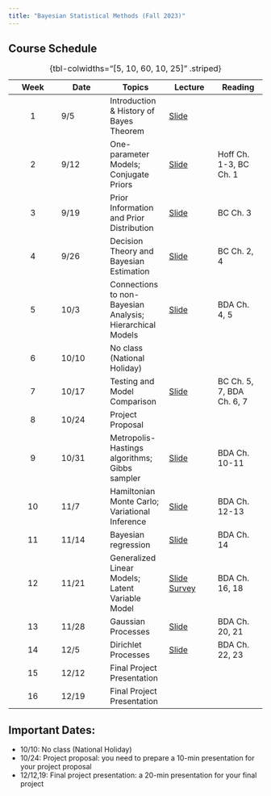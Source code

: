 ```yaml
---
title: "Bayesian Statistical Methods (Fall 2023)"
---
```


## Course Schedule {.smaller}

| Week | Date  | Topics                                                    | Lecture                            | Reading                   |
|:------------:|--------------|-----------------|--------------|--------------|
|  1   | 9/5   | Introduction & History of Bayes Theorem                   | [Slide](slides/01-intro.qmd)       |                           |
|  2   | 9/12  | One-parameter Models; Conjugate Priors                    | [Slide](slides/02-intro-bayes.qmd) | Hoff Ch. 1-3, BC Ch. 1    |
|  3   | 9/19  | Prior Information and Prior Distribution                  | [Slide](slides/03-prior.qmd)       | BC Ch. 3                  |
|  4   | 9/26  | Decision Theory and Bayesian Estimation                   | [Slide](slides/04-estimation.qmd)  | BC Ch. 2, 4               |
|  5   | 10/3  | Connections to non-Bayesian Analysis; Hierarchical Models | [Slide](slides/05-hierarchical_model.qmd) | BDA Ch. 4, 5              |
|  6   | 10/10 | No class (National Holiday)                               |                                    |                           |
|  7   | 10/17 | Testing and Model Comparison                              | [Slide](slides/06-testing.qmd)     | BC Ch. 5, 7, BDA Ch. 6, 7 |
|  8   | 10/24 | Project Proposal                                          |                                    |                           |
|  9   | 10/31 | Metropolis-Hastings algorithms; Gibbs sampler             | [Slide](slides/07-mcmc.qmd)        | BDA Ch. 10-11             |
|  10  | 11/7  | Hamiltonian Monte Carlo; Variational Inference            | [Slide](slides/08-hmc_vb.qmd)      | BDA Ch. 12-13             |
|  11  | 11/14 | Bayesian regression                                       | [Slide](slides/09-regression.qmd)  | BDA Ch. 14                |
|  12  | 11/21 | Generalized Linear Models; Latent Variable Model |         [Slide](slides/10-glm.qmd) [Survey](slides/survey_example.qmd) | BDA Ch. 16, 18            |
|  13  | 11/28 | Gaussian Processes                                        | [Slide](slides/11-bayes_np.qmd)    | BDA Ch. 20, 21            |
|  14  | 12/5  | Dirichlet Processes                                       | [Slide](slides/12-dirichlet.qmd)   | BDA Ch. 22, 23            |
|  15  | 12/12 | Final Project Presentation                                |                                    |                           |
|  16  | 12/19 | Final Project Presentation                                |                                    |                           |

: {tbl-colwidths="\[5, 10, 60, 10, 25\]" .striped}

## Important Dates:

-   10/10: No class (National Holiday)
-   10/24: Project proposal: you need to prepare a 10-min presentation for your project proposal
-   12/12,19: Final project presentation: a 20-min presentation for your final project
